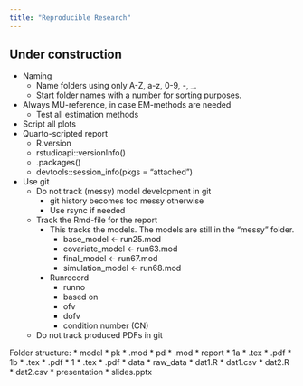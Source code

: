 ```yaml
---
title: "Reproducible Research"
---
```


:::{.callout-caution}
# Under construction
:::

* Naming
    * Name folders using only A-Z, a-z, 0-9, -, _.
    * Start folder names with a number for sorting purposes.
* Always MU-reference, in case EM-methods are needed
    * Test all estimation methods
* Script all plots
* Quarto-scripted report
    * R.version
    * rstudioapi::versionInfo()
    * .packages()
    * devtools::session_info(pkgs = "attached")
* Use git
    * Do not track (messy) model development in git
        * git history becomes too messy otherwise
        * Use rsync if needed
    * Track the Rmd-file for the report
        * This tracks the models. The models are still in the “messy” folder.
            * base_model <- run25.mod
            * covariate_model <- run63.mod
            * final_model <- run67.mod
            * simulation_model <- run68.mod
        * Runrecord
            * runno
            * based on
            * ofv
            * dofv
            * condition number (CN)
    * Do not track produced PDFs in git

Folder structure:
* model
    * pk
        * .mod
    * pd
        * .mod
* report
    * 1a
        * .tex
        * .pdf
    * 1b
        * .tex
        * .pdf
    * 1
        * .tex
        * .pdf
* data
    * raw_data
    * dat1.R
    * dat1.csv
    * dat2.R
    * dat2.csv
* presentation
    * slides.pptx
